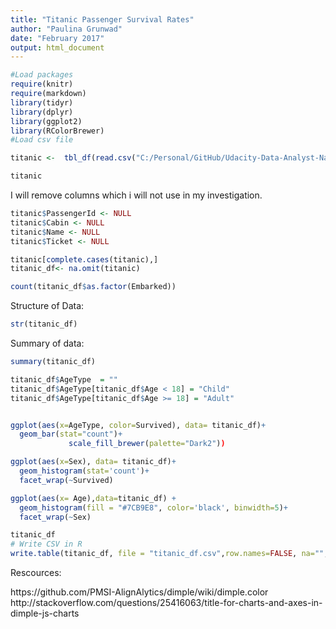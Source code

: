 ```yaml
---
title: "Titanic Passenger Survival Rates"
author: "Paulina Grunwad"
date: "February 2017"
output: html_document
---
```



```r
#Load packages
require(knitr)
require(markdown)
library(tidyr)
library(dplyr)
library(ggplot2)
library(RColorBrewer)
#Load csv file

titanic <-  tbl_df(read.csv("C:/Personal/GitHub/Udacity-Data-Analyst-Nanodegree/Project 6 - Make Effective Data Visualization/Final project/data/titanic_data.csv"))
```


```r
titanic
```

I will remove columns which i will not use in my investigation.

```r
titanic$PassengerId <- NULL
titanic$Cabin <- NULL
titanic$Name <- NULL
titanic$Ticket <- NULL

titanic[complete.cases(titanic),]
titanic_df<- na.omit(titanic)

```

```r
count(titanic_df$as.factor(Embarked))
```


Structure of Data:

```r
str(titanic_df)
```

Summary of data:

```r
summary(titanic_df)
```

```r
titanic_df$AgeType  = ""
titanic_df$AgeType[titanic_df$Age < 18] = "Child"
titanic_df$AgeType[titanic_df$Age >= 18] = "Adult"


ggplot(aes(x=AgeType, color=Survived), data= titanic_df)+
  geom_bar(stat="count")+ 
             scale_fill_brewer(palette="Dark2"))
```



```r
ggplot(aes(x=Sex), data= titanic_df)+
  geom_histogram(stat='count')+
  facet_wrap(~Survived)
```


```r
ggplot(aes(x= Age),data=titanic_df) +
  geom_histogram(fill = "#7CB9E8", color='black', binwidth=5)+
  facet_wrap(~Sex)
```



```r
titanic_df
# Write CSV in R
write.table(titanic_df, file = "titanic_df.csv",row.names=FALSE, na="",col.names=FALSE, sep=",")
```

Rescources:

https://github.com/PMSI-AlignAlytics/dimple/wiki/dimple.color
http://stackoverflow.com/questions/25416063/title-for-charts-and-axes-in-dimple-js-charts